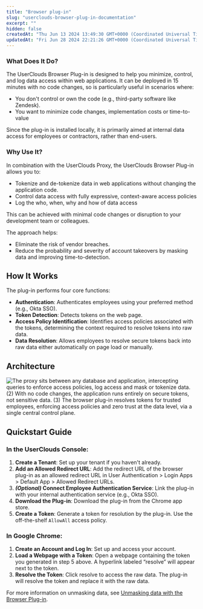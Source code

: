 ```yaml
---
title: "Browser plug-in"
slug: "userclouds-browser-plug-in-documentation"
excerpt: ""
hidden: false
createdAt: "Thu Jun 13 2024 13:49:30 GMT+0000 (Coordinated Universal Time)"
updatedAt: "Fri Jun 28 2024 22:21:26 GMT+0000 (Coordinated Universal Time)"
---
```


### What Does It Do?

The UserClouds Browser Plug-in is designed to help you minimize, control, and log data access within web applications. It can be deployed in 15 minutes with no code changes, so is particularly useful in scenarios where:

- You don't control or own the code (e.g., third-party software like Zendesk).
- You want to minimize code changes, implementation costs or time-to-value

Since the plug-in is installed locally, it is primarily aimed at internal data access for employees or contractors, rather than end-users.

### Why Use It?

In combination with the UserClouds Proxy, the UserClouds Browser Plug-in allows you to:

- Tokenize and de-tokenize data in web applications without changing the application code.
- Control data access with fully expressive, context-aware access policies
- Log the who, when, why and how of data access

This can be achieved with minimal code changes or disruption to your development team or colleagues.

The approach helps:

- Eliminate the risk of vendor breaches.
- Reduce the probability and severity of account takeovers by masking data and improving time-to-detection.

## How It Works

The plug-in performs four core functions:

- **Authentication**: Authenticates employees using your preferred method (e.g., Okta SSO).
- **Token Detection**: Detects tokens on the web page.
- **Access Policy Identification**: Identifies access policies associated with the tokens, determining the context required to resolve tokens into raw data.
- **Data Resolution**: Allows employees to resolve secure tokens back into raw data either automatically on page load or manually.

## Architecture

![The proxy sits between any database and application, intercepting queries to enforce access policies, log access and mask or tokenize data. (2) With no code changes, the application runs entirely on secure tokens, not sensitive data. (3) The browser plug-in resolves tokens for trusted employees, enforcing access policies and zero trust at the data level, via a single central control plane.](/assets/images/data-flow.webp)

## Quickstart Guide

### In the UserClouds Console:

1. **Create a Tenant**: Set up your tenant if you haven't already.
2. **Add an Allowed Redirect URL**: Add the redirect URL of the browser plug-in as an allowed redirect URL in User Authentication > Login Apps > Default App > Allowed Redirect URLs.
3. **_(Optional)_ Connect Employee Authentication Service**: Link the plug-in with your internal authentication service (e.g., Okta SSO).
4. **Download the Plug-in**: Download the plug-in from the Chrome app store.
5. **Create a Token**: Generate a token for resolution by the plug-in. Use the off-the-shelf `AllowAll` access policy.

### In Google Chrome:

1. **Create an Account and Log In**: Set up and access your account.
2. **Load a Webpage with a Token**: Open a webpage containing the token you generated in step 5 above. A hyperlink labeled “resolve” will appear next to the token.
3. **Resolve the Token**: Click resolve to access the raw data. The plug-in will resolve the token and replace it with the raw data.

For more information on unmasking data, see [Unmasking data with the Browser Plug-in](/docs/guides/proxy-and-plug-in-implementation/5-unmasking-data-using-the-browser-plug-in).
